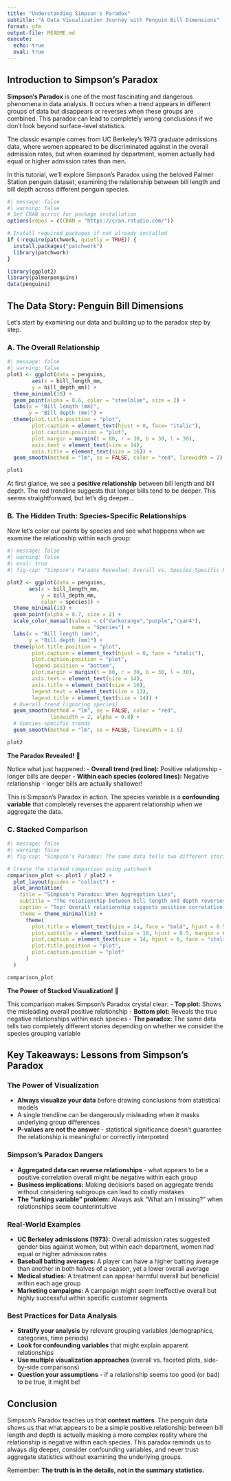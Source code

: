 ```yaml
---
title: "Understanding Simpson's Paradox"
subtitle: "A Data Visualization Journey with Penguin Bill Dimensions"
format: gfm
output-file: README.md
execute:
  echo: true
  eval: true
---
```


## Introduction to Simpson's Paradox

**Simpson's Paradox** is one of the most fascinating and dangerous phenomena in data analysis. It occurs when a trend appears in different groups of data but disappears or reverses when these groups are combined. This paradox can lead to completely wrong conclusions if we don't look beyond surface-level statistics.

The classic example comes from UC Berkeley's 1973 graduate admissions data, where women appeared to be discriminated against in the overall admission rates, but when examined by department, women actually had equal or higher admission rates than men.

In this tutorial, we'll explore Simpson's Paradox using the beloved Palmer Station penguin dataset, examining the relationship between bill length and bill depth across different penguin species.

```r
#| message: false
#| warning: false
# Set CRAN mirror for package installation
options(repos = c(CRAN = "https://cran.rstudio.com/"))

# Install required packages if not already installed
if (!require(patchwork, quietly = TRUE)) {
  install.packages("patchwork")
  library(patchwork)
}

library(ggplot2)
library(palmerpenguins)
data(penguins)
```

## The Data Story: Penguin Bill Dimensions

Let's start by examining our data and building up to the paradox step by step.

### A. The Overall Relationship

```r
#| message: false
#| warning: false
plot1 <- ggplot(data = penguins,
        aes(x = bill_length_mm,
        y = bill_depth_mm)) +
  theme_minimal(18) +
  geom_point(alpha = 0.6, color = "steelblue", size = 2) +
  labs(x = "Bill length (mm)",
       y = "Bill depth (mm)") +
  theme(plot.title.position = "plot",
        plot.caption = element_text(hjust = 0, face= "italic"),
        plot.caption.position = "plot",
        plot.margin = margin(t = 80, r = 30, b = 30, l = 30),
        axis.text = element_text(size = 14),
        axis.title = element_text(size = 16)) +
  geom_smooth(method = "lm", se = FALSE, color = "red", linewidth = 2)

plot1
```

At first glance, we see a **positive relationship** between bill length and bill depth. The red trendline suggests that longer bills tend to be deeper. This seems straightforward, but let's dig deeper...

### B. The Hidden Truth: Species-Specific Relationships

Now let's color our points by species and see what happens when we examine the relationship within each group:

```r
#| message: false
#| warning: false
#| eval: true
#| fig-cap: "Simpson's Paradox Revealed: Overall vs. Species-Specific Relationships"

plot2 <- ggplot(data = penguins,
       aes(x = bill_length_mm,
           y = bill_depth_mm,
           color = species)) +
  theme_minimal(18) +
  geom_point(alpha = 0.7, size = 2) +
  scale_color_manual(values = c("darkorange","purple","cyan4"),
                     name = "Species") +
  labs(x = "Bill length (mm)",
       y = "Bill depth (mm)") +
  theme(plot.title.position = "plot",
        plot.caption = element_text(hjust = 0, face = "italic"),
        plot.caption.position = "plot",
        legend.position = "bottom",
        plot.margin = margin(t = 80, r = 30, b = 30, l = 30),
        axis.text = element_text(size = 14),
        axis.title = element_text(size = 16),
        legend.text = element_text(size = 12),
        legend.title = element_text(size = 14)) +
  # Overall trend (ignoring species)
  geom_smooth(method = "lm", se = FALSE, color = "red", 
              linewidth = 2, alpha = 0.8) +
  # Species-specific trends
  geom_smooth(method = "lm", se = FALSE, linewidth = 1.5)

plot2
```

**The Paradox Revealed!** 🎯

Notice what just happened:
- **Overall trend (red line):** Positive relationship - longer bills are deeper
- **Within each species (colored lines):** Negative relationship - longer bills are actually shallower!

This is Simpson's Paradox in action. The species variable is a **confounding variable** that completely reverses the apparent relationship when we aggregate the data.

### C. Stacked Comparison

```r
#| message: false
#| warning: false
#| fig-cap: "Simpson's Paradox: The same data tells two different stories"

# Create the stacked comparison using patchwork
comparison_plot <- plot1 / plot2 +
  plot_layout(guides = "collect") +
  plot_annotation(
    title = "Simpson's Paradox: When Aggregation Lies",
    subtitle = "The relationship between bill length and depth reverses when we consider species grouping",
    caption = "Top: Overall relationship suggests positive correlation | Bottom: Within-species analysis reveals negative correlations\nThis demonstrates how ignoring confounding variables can lead to completely wrong conclusions",
    theme = theme_minimal(16) +
      theme(
        plot.title = element_text(size = 24, face = "bold", hjust = 0.5, margin = margin(b = 100)),
        plot.subtitle = element_text(size = 18, hjust = 0.5, margin = margin(b = 120)),
        plot.caption = element_text(size = 14, hjust = 0, face = "italic", margin = margin(t = 80)),
        plot.title.position = "plot",
        plot.caption.position = "plot"
      )
  )

comparison_plot
```
**The Power of Stacked Visualization!** 🎯

This comparison makes Simpson's Paradox crystal clear:
- **Top plot:** Shows the misleading overall positive relationship
- **Bottom plot:** Reveals the true negative relationships within each species
- **The paradox:** The same data tells two completely different stories depending on whether we consider the species grouping variable


## Key Takeaways: Lessons from Simpson's Paradox

### The Power of Visualization

- **Always visualize your data** before drawing conclusions from statistical models
- A single trendline can be dangerously misleading when it masks underlying group differences
- **P-values are not the answer** - statistical significance doesn't guarantee the relationship is meaningful or correctly interpreted

### Simpson's Paradox Dangers

- **Aggregated data can reverse relationships** - what appears to be a positive correlation overall might be negative within each group
- **Business implications:** Making decisions based on aggregate trends without considering subgroups can lead to costly mistakes
- **The "lurking variable" problem:** Always ask "What am I missing?" when relationships seem counterintuitive

### Real-World Examples

- **UC Berkeley admissions (1973):** Overall admission rates suggested gender bias against women, but within each department, women had equal or higher admission rates
- **Baseball batting averages:** A player can have a higher batting average than another in both halves of a season, yet a lower overall average
- **Medical studies:** A treatment can appear harmful overall but beneficial within each age group
- **Marketing campaigns:** A campaign might seem ineffective overall but highly successful within specific customer segments

### Best Practices for Data Analysis

- **Stratify your analysis** by relevant grouping variables (demographics, categories, time periods)
- **Look for confounding variables** that might explain apparent relationships
- **Use multiple visualization approaches** (overall vs. faceted plots, side-by-side comparisons)
- **Question your assumptions** - if a relationship seems too good (or bad) to be true, it might be!

## Conclusion

Simpson's Paradox teaches us that **context matters**. The penguin data shows us that what appears to be a simple positive relationship between bill length and depth is actually masking a more complex reality where the relationship is negative within each species. This paradox reminds us to always dig deeper, consider confounding variables, and never trust aggregate statistics without examining the underlying groups.

Remember: **The truth is in the details, not in the summary statistics.**


